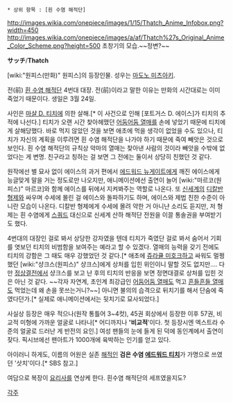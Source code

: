  * 상위 항목 : [흰 수염 해적단]

http://images.wikia.com/onepiece/images/1/15/Thatch_Anime_Infobox.png?width=450
http://images.wikia.com/onepiece/images/a/af/Thatch%27s_Original_Anime_Color_Scheme.png?height=500
초창기의 모습.~~정변?~~

'''サッチ'''/'''Thatch'''

[wiki:"원피스(만화)" 원피스]의 등장인물. 성우는 [[마도노 미츠아키]]. 

전(前) [[흰 수염 해적단]] 4번대 대장. 전(前)이라고 말한 이유는 만화의 시간대로는 이미 죽었기 때문이다. 생일은 3월 24일.

사인은 [[마샬 D. 티치]]에 의한 살해.[* 이 사건으로 인해 [포트거스 D. 에이스]가 티치의 추적에 나선다.] 티치가 오랜 시간 찾아헤맸던 [[어둠어둠 열매]]를 손에 넣었기 때문에 티치에게 살해당했다. 바로 먹지 않았던 것을 보면 애초에 먹을 생각이 없었을 수도 있으나, 티치가 자신의 계획을 이루려면 흰 수염 해적단을 나가야 하기 때문에 죽여 빼앗은 것으로 보인다. 흰 수염 해적단의 규칙상 악마의 열매는 찾아낸 사람의 것이라 빼앗을 수밖에 없었다는 게 변명. 친구라고 칭하는 걸 보면 그 전에는 둘이서 상당히 친했던 것 같다.

원작에선 별 묘사 없이 에이스의 과거 편에서 [[에드워드 뉴게이트]]에게 깨진 에이스에게 능글맞게 말을 거는 정도로만 나오지만, 애니메이션에선 출연이 늘어 [wiki:"마르코(원피스)" 마르코]와 함께 에이스를 뒤에서 지켜봐주는 역할로 나온다. 또 [[신세계]]의 [[디칼반 형제]]와 싸우며 수세에 몰린 걸 에이스와 돌파하기도 하며, 에이스와 제법 친한 수준이 아니란 모습이 나온다. 디칼반 형제에게 수세에 몰려 약한 거 아니냔 소리도 듣지만, 저 형제는 흰 수염에게 [[스쿼드]] 대신으로 신세계 산하 해적단 전원을 이끌 통솔권을 부여받기도 했다.

4번대의 대장인 걸로 봐서 상당한 강자였을 텐데 티치가 죽였단 걸로 봐서 숨어서 기회를 엿보던 티치의 비범함을 보여주는 예라고 할 수 있겠다. 열매의 능력을 갖기 전에도 티치의 강함은 그 때도 매우 강했었던 것 같다.[* 애초에 [[쥬라큘 미호크]]하고 싸워도 멀쩡했던 [wiki:"샹크스(원피스)" 샹크스]에게 상처를 입힌 위인이니 말할 것도 없지만…. 다만 [[정상결전]]에서 샹크스를 보고 난 후의 티치의 반응을 보면 정면대결로 상처를 입힌 것은 아닌 것 같다. ~~각자 자연계, 초인계 최강급인 [[어둠어둠 열매]]도 먹고 [[흔들흔들 열매]]도 먹었는데 왜 손을 못쓰는거니?~~] 아니면 불의의 습격으로 뒤치기를 해서 단숨에 죽였다던가.[* 실제로 애니메이션에서는 뒷치기로 묘사되었다.]

사실상 등장은 매우 적으나(원작 통틀어 3~4컷), 45권 회상에서 등장한 이후 57권, 비교적 미형에 가까운 얼굴로 나타나[* 어디까지나 ''''비교적''''이다. 첫 등장시엔 엑스트라 수준의 얼굴로 드러난 게 반전의 요인.] 여성 팬들의 눈에 들게 된 덕에 동인계에서 출연이 잦다. 픽시브에선 팬아트가 1000개에 육박하는 인기를 얻고 있다.

아이러니 하게도, 이름의 어원은 실존 [[해적]]인 '''검은 수염 [[에드워드 티치]]'''가 가명으로 쓰였던 '삿치'이다.[* SBS 참고.]

여담으로 복장이 [[요리사]]를 연상케 한다. 흰수염 해적단의 세프였을지도?

[[각주]]

